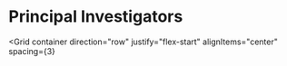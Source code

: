 

<Box mb={5}>
<Grid
  container
  direction="row"
  justify="flex-start"
  alignItems="flex-end"
  spacing={3}
>


# Principal Investigators


</Grid>

<Grid
  container
  direction="row"
  justify="flex-start"
  alignItems="center"
  spacing={3}
>
  <Grid item md={3} sm={12} xs={12} align="center">
    <AccountCircleIcon fontSize="large" color="primary" />
    
<Person1 />

  </Grid>
  <Grid item md={3} sm={12} xs={12} align="center">
    <AccountCircleIcon fontSize="large" color="primary"  />

<Person2 />

  </Grid>
  <Grid item md={3} sm={12} xs={12} align="center">
<AccountCircleIcon fontSize="large" color="primary" />


<Person3 />


  </Grid>
  <Grid item md={3} sm={12} xs={12} align="center">
 <AccountCircleIcon fontSize="large"  color="primary"  />
    
<Person4 />

</Grid>
</Grid>
</Box>
